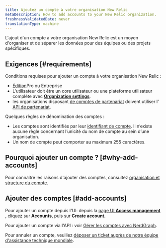 ```yaml
---
title: Ajoutez un compte à votre organisation New Relic
metaDescription: How to add accounts to your New Relic organization.
freshnessValidatedDate: never
translationType: machine
---
```


L&apos;ajout d&apos;un compte à votre organisation New Relic est un moyen d&apos;organiser et de séparer les données pour des équipes ou des projets spécifiques.

## Exigences [#requirements]

Conditions requises pour ajouter un compte à votre organisation New Relic :

* [Édition](/docs/accounts/accounts-billing/new-relic-one-pricing-billing/new-relic-one-pricing-billing#editions)Pro ou Entreprise
* L&apos;utilisateur doit être un core utilisateur ou une plateforme utilisateur complète avec [<DNT>**Organization settings**</DNT>](/docs/accounts/accounts-billing/new-relic-one-user-management/user-management-concepts/#admin-settings).
* les organisations disposant [de comptes de partenariat](/docs/new-relic-partnerships/partner-integration-guide/partner-account-maintenance/partnership-accounts-users-subscriptions) doivent utiliser l&apos;[ API de partenariat](/docs/new-relic-partnerships/partner-integration-guide/partner-account-maintenance/partner-api).

Quelques règles de dénomination des comptes :

* Les comptes sont identifiés par leur [identifiant de compte](/docs/accounts/accounts-billing/account-structure/account-id). Il n’existe aucune règle concernant l’unicité du nom de compte au sein d’une organisation.
* Un nom de compte peut comporter au maximum 255 caractères.

## Pourquoi ajouter un compte ? [#why-add-accounts]

Pour connaître les raisons d&apos;ajouter des comptes, consultez [organisation et structure du compte](/docs/accounts/accounts-billing/account-structure/new-relic-account-structure).

## Ajouter des comptes [#add-accounts]

Pour ajouter un compte depuis l&apos;UI: depuis la [page UI <DNT>**Access management**</DNT> ](https://one.newrelic.com/admin-portal/organizations/organization-detail), cliquez sur <DNT>**Accounts**</DNT>, puis sur <DNT>**Create account**</DNT>.

Pour ajouter un compte via l&apos;API : voir [Gérer les comptes avec NerdGraph](/docs/apis/nerdgraph/examples/manage-accounts-nerdgraph).

Pour annuler un compte, veuillez [déposer un ticket auprès de notre équipe d&apos;assistance technique mondiale](/docs/new-relic-solutions/solve-common-issues/find-help-use-support-portal/#file-ticket).